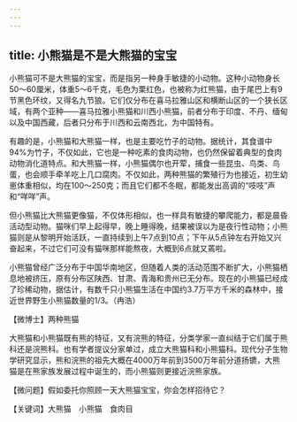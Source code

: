 ```yaml
---
---
---
```

title: 小熊猫是不是大熊猫的宝宝
---






小熊猫可不是大熊猫的宝宝，而是指另一种身手敏捷的小动物。这种小动物身长50～60厘米，体重5～6千克，毛色为栗红色，也被称为红熊猫，由于尾巴上有9节黑色环纹，又得名九节狼。它们仅分布在喜马拉雅山区和横断山区的一个狭长区域，有两个亚种——喜马拉雅小熊猫和川西小熊猫，前者分布于印度、不丹、缅甸以及中国西藏，后者只分布于川西和云南西北，为中国特有。



有趣的是，小熊猫和大熊猫一样，也是主要吃竹子的动物。据统计，其食谱中94%为竹子，不仅如此，它也是一种吃素的食肉动物，也仍然保留着典型的食肉动物消化道特点。和大熊猫一样，小熊猫偶尔也开荤，捕食一些昆虫、鸟类、鸟蛋，也会顺手牵羊吃上几口腐肉。不仅如此，两种熊猫的繁殖行为也接近，初生幼崽体重相似，均在100～250克；而且它们都不冬眠，都能发出高调的“吱吱”声和“咩咩”声。

但小熊猫比大熊猫更像猫，不仅体形相似，也一样具有敏捷的攀爬能力，都是晨昏活动型动物。猫咪们早上起得早，晚上睡得晚，结果被误以为是夜行性动物；小熊猫则是从黎明开始活跃，一直持续到上午7点到10点；下午从5点钟左右开始又兴奋起来，不过它们可没有猫咪那样能熬夜，大概到6点就又蔫啦。

小熊猫曾经广泛分布于中国华南地区，但随着人类的活动范围不断扩大，小熊猫栖息地被挤压，原有分布区陕西、甘肃、青海和贵州已无分布。现在的小熊猫已经成了珍稀动物，据估计，有数千只小熊猫生活在中国约3.7万平方千米的森林中，接近世界野生小熊猫数量的1/3。（冉浩）





【微博士】两种熊猫

大熊猫和小熊猫既有熊的特征，又有浣熊的特征，分类学家一直纠结于它们属于熊科还是浣熊科。也有学者提议分家单过，成立大熊猫科和小熊猫科。现代分子生物学研究显示，熊和浣熊的祖先大概在4000万年前到3500万年前分道扬镳，大熊猫是在熊家族发展过程中诞生的，而小熊猫则更接近浣熊家族。

【微问题】假如委托你照顾一天大熊猫宝宝，你会怎样招待它？

【关键词】大熊猫　小熊猫　食肉目